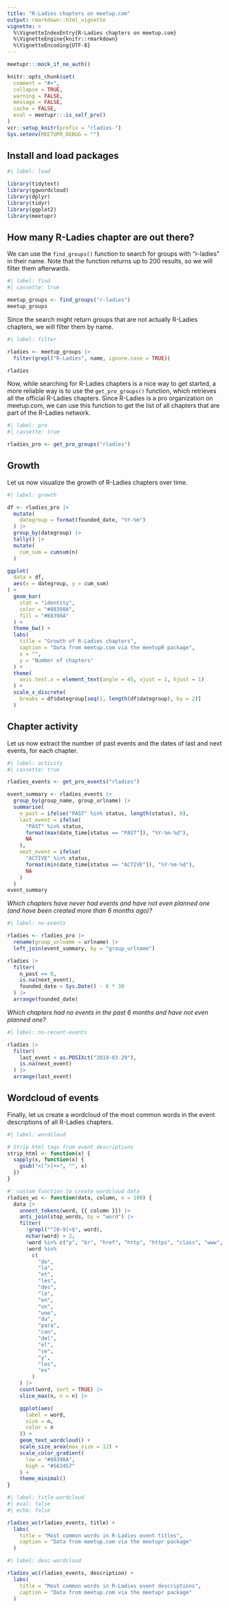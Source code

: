 ```yaml
---
title: "R-Ladies chapters on meetup.com"
output: rmarkdown::html_vignette
vignette: >
  %\VignetteIndexEntry{R-Ladies chapters on meetup.com}
  %\VignetteEngine{knitr::rmarkdown}
  %\VignetteEncoding{UTF-8}
---
```


```r
meetupr:::mock_if_no_auth()

knitr::opts_chunk$set(
  comment = "#>",
  collapse = TRUE,
  warning = FALSE,
  message = FALSE,
  cache = FALSE,
  eval = meetupr:::is_self_pro()
)
vcr::setup_knitr(prefix = "rladies-")
Sys.setenv(MEETUPR_DEBUG = "")
```

## Install and load packages

```r
#| label: load

library(tidytext)
library(ggwordcloud)
library(dplyr)
library(tidyr)
library(ggplot2)
library(meetupr)
```

## How many R-Ladies chapter are out there?

We can use the `find_groups()` function to search for groups with "r-ladies" in their name.
Note that the function returns up to 200 results, so we will filter them afterwards.

```r
#| label: find
#| cassette: true

meetup_groups <- find_groups("r-ladies")
meetup_groups
```

Since the search might return groups that are not actually R-Ladies chapters, we will filter them by name.

```r
#| label: filter

rladies <- meetup_groups |>
  filter(grepl("R-Ladies", name, ignore.case = TRUE))

rladies
```

Now, while searching for R-Ladies chapters is a nice way to get started, a more reliable way is to use the `get_pro_groups()` function, which retrieves all the official R-Ladies chapters.
Since R-Ladies is a pro organization on meetup.com, we can use this function to get the list of all chapters that are part of the R-Ladies network.

```r
#| label: pro
#| cassette: true

rladies_pro <- get_pro_groups("rladies")
```


## Growth

Let us now visualize the growth of R-Ladies chapters over time.

```r
#| label: growth

df <- rladies_pro |>
  mutate(
    dategroup = format(founded_date, "%Y-%m")
  ) |>
  group_by(dategroup) |>
  tally() |>
  mutate(
    cum_sum = cumsum(n)
  )

ggplot(
  data = df,
  aes(x = dategroup, y = cum_sum)
) +
  geom_bar(
    stat = "identity",
    color = "#88398A",
    fill = "#88398A"
  ) +
  theme_bw() +
  labs(
    title = "Growth of R-Ladies chapters",
    caption = "Data from meetup.com via the meetupR package",
    x = "",
    y = "Number of chapters"
  ) +
  theme(
    axis.text.x = element_text(angle = 45, vjust = 1, hjust = 1)
  ) +
  scale_x_discrete(
    breaks = df$dategroup[seq(1, length(df$dategroup), by = 2)]
  )
```

## Chapter activity

Let us now extract the number of past events and the dates of last and next events, for each chapter.

```r
#| label: activity
#| cassette: true

rladies_events <- get_pro_events("rladies")

event_summary <- rladies_events |>
  group_by(group_name, group_urlname) |>
  summarise(
    n_past = ifelse("PAST" %in% status, length(status), 0),
    last_event = ifelse(
      "PAST" %in% status,
      format(max(date_time[status == "PAST"]), "%Y-%m-%d"),
      NA
    ),
    next_event = ifelse(
      "ACTIVE" %in% status,
      format(min(date_time[status == "ACTIVE"]), "%Y-%m-%d"),
      NA
    )
  )
event_summary
```

*Which chapters have never had events and have not even planned one (and have been created more than 6 months ago)?*

```r
#| label: no-events

rladies <- rladies_pro |>
  rename(group_urlname = urlname) |>
  left_join(event_summary, by = "group_urlname")

rladies |>
  filter(
    n_past == 0,
    is.na(next_event),
    founded_date < Sys.Date() - 6 * 30
  ) |>
  arrange(founded_date)
```

*Which chapters had no events in the past 6 months and have not even planned one?*

```r
#| label: no-recent-events

rladies |>
  filter(
    last_event < as.POSIXct("2019-03-29"),
    is.na(next_event)
  ) |>
  arrange(last_event)
```

## Wordcloud of events

Finally, let us create a wordcloud of the most common words in the event descriptions of all R-Ladies chapters.

```r
#| label: wordcloud

# Strip html tags from event descriptions
strip_html <- function(x) {
  sapply(x, function(x) {
    gsub("<[^>]+>", "", x)
  })
}

#' custom function to create wordcloud data
rladies_wc <- function(data, column, n = 100) {
  data |>
    unnest_tokens(word, {{ column }}) |>
    anti_join(stop_words, by = "word") |>
    filter(
      !grepl("^[0-9]+$", word),
      nchar(word) > 2,
      !word %in% c("p", "br", "href", "http", "https", "class", "www", "com"),
      !word %in%
        c(
          "de",
          "la",
          "et",
          "les",
          "des",
          "le",
          "en",
          "un",
          "une",
          "du",
          "para",
          "con",
          "del",
          "el",
          "se",
          "y",
          "los",
          "es"
        )
    ) |>
    count(word, sort = TRUE) |>
    slice_max(n, n = n) |>

    ggplot(aes(
      label = word,
      size = n,
      color = n
    )) +
    geom_text_wordcloud() +
    scale_size_area(max_size = 12) +
    scale_color_gradient(
      low = "#88398A",
      high = "#562457"
    ) +
    theme_minimal()
}

```

```r
#| label: title-wordcloud
#| eval: false
#| echo: false

rladies_wc(rladies_events, title) +
  labs(
    title = "Most common words in R-Ladies event titles",
    caption = "Data from meetup.com via the meetupr package"
  )


```

```r
#| label: desc-wordcloud

rladies_wc(rladies_events, description) +
  labs(
    title = "Most common words in R-Ladies event descriptions",
    caption = "Data from meetup.com via the meetupr package"
  )

```
